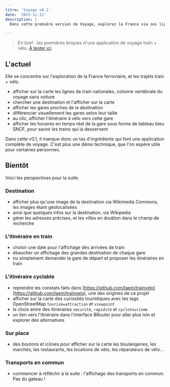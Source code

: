 ```yaml
---
titre: 'Voyage v0.1'
date: '2023-11-11'
description: |
  Dans cette première version de Voyage, explorez la France via ses lignes ferroviaires, ses gares, et les itinéraires vélo depuis ces gares.

---
```


> En bref : les premières briques d'une application de voyage train + vélo. [À tester ici](https://cartes.app).

## L'actuel

Elle se concentre sur l'exploration de la France ferroviaire, et les trajets train + vélo.

- afficher sur la carte les lignes de train nationales, colonne vertébrale du voyage sans voiture
- chercher une destination et l'afficher sur la carte
- afficher les gares proches de la destination
- différencier visuellement les gares selon leur taille 
- au clic, afficher l'itinéraire à vélo vers cette gare
- afficher les horaires en temps réel de la gare sous forme de tableau bleu SNCF, pour savoir les trains qui la desservent

Dans cette v0.1, il manque donc un tas d'ingrédients qui font une application complète de voyage. C'est plus une démo technique, que l'on espère utile pour certaines personnes. 


## Bientôt

Voici les perspectives pour la suite. 

### Destination 

- afficher plus qu'une image de la destination via Wikimedia Commons, les images étant géolocalisées
- ainsi que quelques infos sur la destination, via Wikipedia 
- gérer les adresses précises, et les villes en doublon dans le champ de recherche 

### L'itinéraire en train 

- choisir une date pour l'affichage des arrivées de train
- ébaucher un affichage des grandes destination de chaque gare
- ou simplement demander la gare de départ et proposer les itinéraires en train

### L'itinéraire cyclable

- reprendre les constats faits dans [https://github.com/laem/trainvelo](https://github.com/laem/trainvelo), une des origines de ce projet
- afficher sur la carte des curiosités touristiques avec les tags OpenStreetMap `tourism=attraction` et `viewpoint`
- le choix entre des itinéraires `sécurité`, `rapidité` et `cyclotourisme`
- un lien vers l'itinéraire dans l'interface BRouter pour aller plus loin et explorer des alternatives

### Sur place

- des boutons et icônes pour afficher sur la carte les boulangeries, les marchés, les restaurants, les locations de vélo, les réparateurs de vélo...


### Transports en commun 

- commencer à réfléchir à la suite : l'affichage des transports en commun. Pas du gateau ! 


